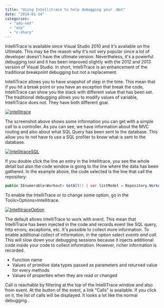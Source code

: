 ```yaml
---
title: "Using Intellitrace to help debugging your .Net"
date: "2014-01-14"
categories: 
  - "ado-net"
  - "asp"
  - "c-sharp"
---
```


IntelliTrace is available since Visual Studio 2010 and it's available on the Ultimate. This may be the reason why it's not very popular since a lot of developer doesn't have the ultimate version. Nevertheless, it's a powerful debugging tool and it has been improved slightly with the 2012 and 2013 version of Visual Studio. In short, IntelliTrace is an enhancement of the traditional breakpoint debugging but not a replacement.

IntelliTrace allows you to have snapshot of step in the time. This mean that if you hit a break point or you have an exception that break the code, IntelliTrace can show you the stack with different value that has been set. The traditional debugging allows you to modify values of variable, IntelliTrace does not. They have both different goal.

[![intellitrace](http://patrickdesjardins.com/blog/wp-content/uploads/2013/12/intellitrace-400x83.png)](http://patrickdesjardins.com/blog/using-intellitrace-to-help-debugging-your-net/intellitrace)

The screenshot above shows some information you can get with a simple call to a controller. As you can see, we have information about the MVC routing and also about what SQL Query has been sent to the database. This allow you to not have to use a SQL profiler to know what is sent to the database.

[![intellitraceSQL](http://patrickdesjardins.com/blog/wp-content/uploads/2013/12/intellitraceSQL-400x251.png)](http://patrickdesjardins.com/blog/using-intellitrace-to-help-debugging-your-net/intellitracesql)

If you double click the line an entry in the Intellitrace, you see the whole detail but also the code window is going to the line where the data has been gathered. In the example above, the code selected is the line that call the repository:

```csharp
public IEnumerable<Workout> GetAll() { var listModel = Repository.Workout.GetAll().ToList(); return listModel; } 
```

To enable the IntelliTrace or to change some option, go in the Tools>Options>Intellitrace.

[![IntellitraceOption](http://patrickdesjardins.com/blog/wp-content/uploads/2013/12/IntellitraceOption-400x238.png)](http://patrickdesjardins.com/blog/using-intellitrace-to-help-debugging-your-net/intellitraceoption)

The default allows IntelliTrace to work with event. This mean that IntelliTrace has been injected in the code and records event like SQL query, http errors, exceptions, etc. It's possible to collect more information. To enable additional collect of information, in the option select _events and call_. This will slow down your debugging sessions because it injects additional code inside your code to collect information. However, richer information is recorded.

- Function name
- Values of primitive data types passed as parameters and returned value for every methods
- Values of properties when they are read or changed

Call is reachable by filtering at the top of the IntelliTrace window and also from event. At the button of the event, a link "Calls" is available. If you click on it, the list of calls will be displayed. It looks a lot like the normal debugging .
